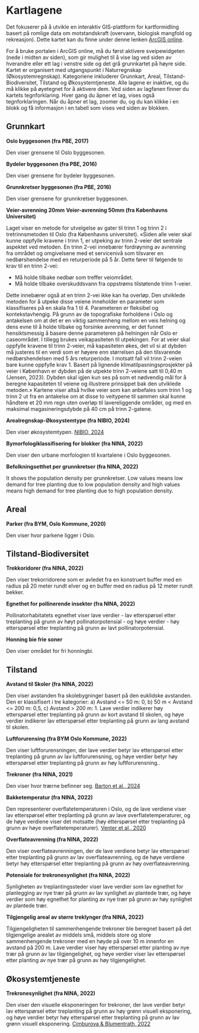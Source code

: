 # Kartlagene
Det fokuserer på å utvikle en interaktiv GIS-plattform for kartformidling basert på romlige data om motstandskraft (overvann, biologisk mangfold og rekreasjon). Dette kartet kan du finne under denne lenken [ArcGIS online](https://experience.arcgis.com/experience/e91c22a87465403ba961fb307dcbf2bb/). 


For å bruke portalen i ArcGIS online, må du først aktivere sveipewidgeten (nede i midten av siden), som gir mulighet til å vise lag ved siden av hverandre eller ett lag i venstre side og det grå grunnkartet på høyre side. Kartet er organisert med utgangspunkt i Naturregnskap (Økosystemregnskap). Kategoriene inkluderer Grunnkart, Areal, Tilstand-Biodiversitet, Tilstand og Økosystemtjeneste. Alle lagene er inaktive, og du må klikke på øyetegnet for å aktivere dem. Ved siden av lagfanen finner du kartets tegnforklaring. Hver gang du åpner et lag, vises også tegnforklaringen. Når du åpner et lag, zoomer du, og du kan klikke i en blokk og få informasjon i en tabell som vises ved siden av blokken.

## Grunnkart

**Oslo byggesonen (fra PBE, 2017)**

Den viser grensene til Oslo byggesonen.

**Bydeler byggesonen (fra PBE, 2016)**

Den viser grensene for bydeler byggesonen.

**Grunnkretser byggesonen (fra PBE, 2016)**

Den viser grensene for grunnkretser byggesonen. 

**Veier-avrenning 20mm**
**Veier-avrenning 50mm (fra Københavns Universitet)**

Laget viser en metode for utvelgelse av gater til trinn 1 og trinn 2 i tretrinnsmetoden til Oslo (fra Københavns universitet). «Siden alle veier skal kunne oppfylle kravene i trinn 1, er utpeking av trinn 2-veier det sentrale aspektet ved metoden. En trinn 2-vei innebærer fordrøyning av avrenning fra området og omgivelsene med et servicenivå som tilsvarer en nedbørshendelse med en returperiode på 5 år. Dette fører til følgende to krav til en trinn 2-vei:

- Må holde tilbake nedbør som treffer veiområdet.
- Må holde tilbake overskuddsvann fra oppstrøms tilstøtende trinn 1-veier.

Dette innebærer også at en trinn 2-vei ikke kan ha overløp. Den utviklede metoden for å utpeke disse veiene inneholder en parameter som klassifiseres på en skala fra 1 til 4. Parameteren er fleksibel og kontekstavhengig. På grunn av de topografiske forholdene i Oslo og antakelsen om at det er en viktig sammenheng mellom en veis helning og dens evne til å holde tilbake og forsinke avrenning, er det funnet hensiktsmessig å basere denne parameteren på helningen når Oslo er caseområdet. I tillegg brukes veikapasiteten til utpekingen. For at veier skal oppfylle kravene til trinn 2-veier, må kapasiteten økes, det vil si at dybden må justeres til en verdi som er høyere enn størrelsen på den tilsvarende nedbørshendelsen med 5 års returperiode. I motsatt fall vil trinn 2-veien bare kunne oppfylle krav 1. Basert på lignende klimatilpasningsprosjekter på veier i København er dybden på de utpekte trinn 2-veiene satt til 0,40 m (Jensen, 2023). Dybden skal igjen kun ses på som et nødvendig mål for å beregne kapasiteten til veiene og illustrere prinsippet bak den utviklede metoden.» 
Kartene viser altså hvilke veier som kan anbefales som trinn 1 og trinn 2 ut fra en antakelse om at disse to veitypene til sammen skal kunne håndtere et 20 mm regn uten overløp til lavereliggende områder, og med en maksimal magasineringsdybde på 40 cm på trinn 2-gatene.

**Arealregnskap-Økosystemtype (fra NIBIO, 2024)**

Den viser økosystemtypen.
[NIBIO, 2024](https://kartkatalog.geonorge.no/metadata/grunnkart-for-bruk-i-arealregnskap-testversjon-wms/c7dc425b-60cd-42f7-a84e-202c7d7b912a)

**Bymorfologiklassifisering for blokker (fra NINA, 2022)**

Den viser den urbane morfologien til kvartalene i Oslo byggesonen.

**Befolkningsetthet per grunnkretser (fra NINA, 2022)**

It shows the population density per grunnkretser. Low values means low demand for tree planting due to low population density and high values means high demand for tree planting due to high population density.

## Areal

**Parker (fra BYM, Oslo Kommune, 2020)**

Den viser hvor parkene ligger i Oslo.

## Tilstand-Biodiversitet

**Trekkoridorer (fra NINA, 2022)**

Den viser trekorridorene som er avledet fra en konstruert buffer med en radius på 20 meter rundt elver og en buffer med en radius på 12 meter rundt bekker.

**Egnethet for pollinerende insekter (fra NINA, 2022)**

Pollinatorhabitatets egnethet viser lave verdier - lav etterspørsel etter treplanting på grunn av høyt pollinatorpotensial - og høye verdier - høy etterspørsel etter treplanting på grunn av lavt pollinatorpotensial.

**Honning bie frie soner**

Den viser området for fri honningbi.


## Tilstand

**Avstand til Skoler (fra NINA, 2022)**

Den viser avstanden fra skolebygninger basert på den euklidske avstanden. Den er klassifisert i tre kategorier: a) Avstand <= 50 m: 0, b) 50 m < Avstand <= 200 m: 0,5, c) Avstand > 200 m: 1. Lave verdier indikerer høy etterspørsel etter treplanting på grunn av kort avstand til skolen, og høye verdier indikerer lav etterspørsel etter treplanting på grunn av lang avstand til skolen.

**Luftforurensing (fra BYM Oslo Kommune, 2022)**

Den viser luftforurensningen, der lave verdier betyr lav etterspørsel etter treplanting på grunn av lav luftforurensning, og høye verdier betyr høy etterspørsel etter treplanting på grunn av høy luftforurensning..

**Trekroner (fra NINA, 2021)**

Den viser hvor trærne befinner seg.
[Barton et al., 2024](https://brage.nina.no/nina-xmlui/handle/11250/3134268)

**Bakketemperatur (fra NINA, 2022)**

Den representerer overflatetemperaturen i Oslo, og de lave verdiene viser lav etterspørsel etter treplanting på grunn av lave overflatetemperaturer, og de høye verdiene viser det motsatte (høy etterspørsel etter treplanting på grunn av høye overflatetemperaturer).
[Venter et al., 2020](https://doi.org/10.1016/j.scitotenv.2019.136193)

**Overflateavrenning (fra NINA, 2022)**

Den viser overflateavrenningen, der de lave verdiene betyr lav etterspørsel etter treplanting på grunn av lav overflateavrenning, og de høye verdiene betyr høy etterspørsel etter treplanting på grunn av høy overflateavrenning.

**Potensiale for trekronesynlighet (fra NINA, 2022)**

Synligheten av treplantingssteder viser lave verdier som lav egnethet for planlegging av nye trær på grunn av lav synlighet av plantede trær, og høye verdier som høy egnethet for planting av nye trær på grunn av høy synlighet av plantede trær.

**Tilgjengelig areal av større treklynger (fra NINA, 2022)**

Tilgjengeligheten til sammenhengende trekroner ble beregnet basert på det tilgjengelige arealet av middels små, middels store og store sammenhengende trekroner med en høyde på over 10 m innenfor en avstand på 200 m. Lave verdier viser høy etterspørsel etter planting av nye trær på grunn av lav tilgjengelighet, og høye verdier viser lav etterspørsel etter planting av nye trær på grunn av høy tilgjengelighet.

## Økosystemtjeneste

**Trekronesynlighet (fra NINA, 2022)**

Den viser den visuelle eksponeringen for trekroner, der lave verdier betyr lav etterspørsel etter treplanting på grunn av høy grønn visuell eksponering, og høye verdier betyr høy etterspørsel etter treplanting på grunn av lav grønn visuell eksponering.
[Cimburova & Blumentrath, 2022](https://doi.org/10.1016/j.landurbplan.2022.104395)
